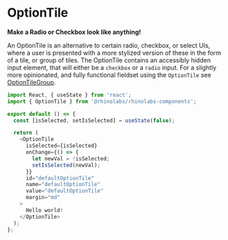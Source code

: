 
<Meta title="Components/OptionTile/Codesandbox" />

# OptionTile

**Make a Radio or Checkbox look like anything!**

An OptionTile is an alternative to certain radio, checkbox, or select UIs, where a user is
presented with a more stylized version of these in the form of
a tile, or group of tiles. The OptionTile contains an accessibly hidden input element,
that will either be a `checkbox` or a `radio` input. For a
slightly more opinionated, and fully functional fieldset using the `OptionTile` see
[OptionTileGroup](?path=/docs/components-optiontilegroup-overview--default-story).

```js codesandbox=rhinolabs-components
import React, { useState } from 'react';
import { OptionTile } from '@rhinolabs/rhinolabs-components';

export default () => {
  const [isSelected, setIsSelected] = useState(false);

  return (
    <OptionTile
      isSelected={isSelected}
      onChange={() => {
        let newVal = !isSelected;
        setIsSelected(newVal);
      }}
      id="defaultOptionTile"
      name="defaultOptionTile"
      value="defaultOptionTile"
      margin="md"
    >
      Hello world!
    </OptionTile>
  );
};
```
